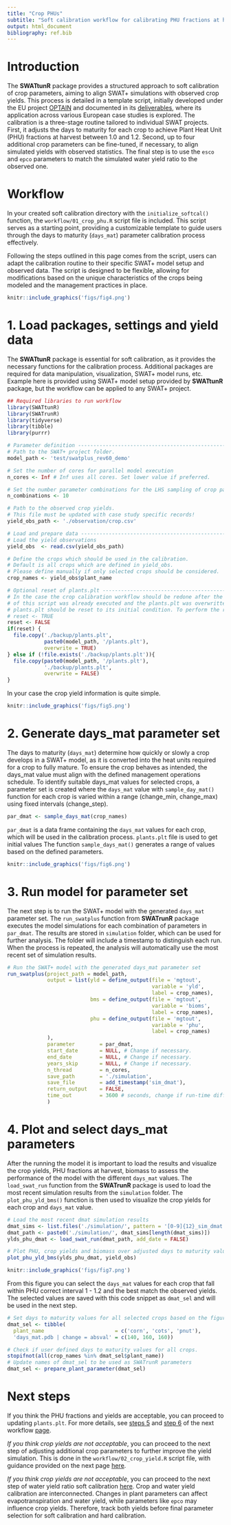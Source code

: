 ```yaml
---
title: "Crop PHUs"
subtitle: "Soft calibration workflow for calibrating PHU fractions at harvest in SWAT+ models"
output: html_document
bibliography: ref.bib
---
```


# Introduction

The **SWATtunR** package provides a structured approach to soft calibration of crop parameters, aiming to align SWAT+ simulations with observed crop yields. This process is detailed in a template script, initially developed under the EU project [OPTAIN](https://www.optain.eu/) and documented in its [deliverables](https://zenodo.org/records/11233622), where its application across various European case studies is explored. The calibration is a three-stage routine tailored to individual SWAT projects. First, it adjusts the days to maturity for each crop to achieve Plant Heat Unit (PHU) fractions at harvest between 1.0 and 1.2. Second, up to four additional crop parameters can be fine-tuned, if necessary, to align simulated yields with observed statistics. The final step is to use the `esco` and `epco` parameters to match the simulated water yield ratio to the observed one.

# Workflow

In your created soft calibration directory with the `initialize_softcal()` function, the `workflow/01_crop_phu.R` script file is included. This script serves as a starting point, providing a customizable template to guide users through the days to maturity (`days_mat`) parameter calibration process effectively.

Following the steps outlined in this page comes from the script, users can adapt the calibration routine to their specific SWAT+ model setup and observed data. The script is designed to be flexible, allowing for modifications based on the unique characteristics of the crops being modeled and the management practices in place.

```r
knitr::include_graphics('figs/fig4.png')
```


# 1. Load packages, settings and yield data {#scc_step1}

The **SWATtunR** package is essential for soft calibration, as it provides the necessary functions for the calibration process. Additional packages are required for data manipulation, visualization, SWAT+ model runs, etc. Example here is provided using SWAT+ model setup provided by  **SWATtunR** package, but the workflow can be applied to any SWAT+ project. 

```r
## Required libraries to run workflow
library(SWATtunR)
library(SWATrunR)
library(tidyverse)
library(tibble)
library(purrr)

# Parameter definition ----------------------------------------------------
# Path to the SWAT+ project folder.
model_path <- 'test/swatplus_rev60_demo'

# Set the number of cores for parallel model execution
n_cores <- Inf # Inf uses all cores. Set lower value if preferred.

# Set the number parameter combinations for the LHS sampling of crop parameters
n_combinations <- 10

# Path to the observed crop yields.
# This file must be updated with case study specific records!
yield_obs_path <- './observation/crop.csv'

# Load and prepare data ---------------------------------------------------
# Load the yield observations
yield_obs  <- read.csv(yield_obs_path)

# Define the crops which should be used in the calibration.
# Default is all crops which are defined in yield_obs.
# Please define manually if only selected crops should be considered.
crop_names <- yield_obs$plant_name

# Optional reset of plants.plt --------------------------------------------
# In the case the crop calibration workflow should be redone after the last step
# of this script was already executed and the plants.plt was overwritten the
# plants.plt should be reset to its initial condition. To perform the reset set
# reset <- TRUE
reset <- FALSE
if(reset) {
  file.copy('./backup/plants.plt',
            paste0(model_path, '/plants.plt'),
            overwrite = TRUE)
} else if (!file.exists('./backup/plants.plt')){
  file.copy(paste0(model_path, '/plants.plt'),
            './backup/plants.plt',
            overwrite = FALSE)
}
```

In your case the crop yield information is quite simple. 

```r
knitr::include_graphics('figs/fig5.png')
```

# 2. Generate days_mat parameter set {#scc_step2}

The days to maturity (`days_mat`) determine how quickly or slowly a crop develops in a SWAT+ model, as it is converted into the heat units required for a crop to fully mature. To ensure the crop behaves as intended, the days_mat value must align with the defined management operations schedule. To identify suitable days_mat values for selected crops, a parameter set is created where the `days_mat` value with `sample_day_mat()` function for each crop is varied within a range (change_min, change_max) using fixed intervals (change_step).

```r
par_dmat <- sample_days_mat(crop_names)
```

`par_dmat` is a data frame containing the `days_mat` values for each crop, which will be used in the calibration process. `plants.plt` file is used to get initial values  The function `sample_days_mat()` generates a range of values based on the defined parameters.


```r
knitr::include_graphics('figs/fig6.png')
```

# 3. Run model for parameter set

The next step is to run the SWAT+ model with the generated `days_mat` parameter set. The `run_swatplus` function from **SWATrunR** package executes the model simulations for each combination of parameters in `par_dmat`. The results are stored in `simulation` folder, which can be used for further analysis. The folder will include a timestamp to distinguish each run. When the process is repeated, the analysis will automatically use the most recent set of simulation results.


```r
# Run the SWAT+ model with the generated days_mat parameter set
run_swatplus(project_path = model_path,
             output = list(yld = define_output(file = 'mgtout',
                                               variable = 'yld',
                                               label = crop_names),
                           bms = define_output(file = 'mgtout',
                                               variable = 'bioms',
                                               label = crop_names),
                           phu = define_output(file = 'mgtout',
                                               variable = 'phu',
                                               label = crop_names)
             ),
             parameter        = par_dmat,
             start_date       = NULL, # Change if necessary.
             end_date         = NULL, # Change if necessary.
             years_skip       = NULL, # Change if necessary.
             n_thread         = n_cores,
             save_path        = './simulation',
             save_file        = add_timestamp('sim_dmat'),
             return_output    = FALSE,
             time_out         = 3600 # seconds, change if run-time differs
             )


```

# 4. Plot and select days_mat parameters

After the running the model it is important to load the results and visualize the crop yields, PHU fractions at harvest, biomass to assess the performance of the model with the different `days_mat` values. The `load_swat_run` function from the **SWATrunR** package is used to load the most recent simulation results from the `simulation` folder. The `plot_phu_yld_bms()` function is then used to visualize the crop yields for each crop and `days_mat` value. 

```r
# Load the most recent dmat simulation results
dmat_sims <- list.files('./simulation/', pattern = '[0-9]{12}_sim_dmat')
dmat_path <- paste0('./simulation/', dmat_sims[length(dmat_sims)])
ylds_phu_dmat <- load_swat_run(dmat_path, add_date = FALSE)

# Plot PHU, crop yields and biomass over adjusted days to maturity values.
plot_phu_yld_bms(ylds_phu_dmat, yield_obs)
```

```r
knitr::include_graphics('figs/fig7.png')
```

From this figure you can select the `days_mat` values for each crop that fall within PHU correct interval 1 - 1.2 and the best match the observed yields. The selected values are saved with this code snippet as `dmat_sel` and will be used in the next step. 

```r
# Set days to maturity values for all selected crops based on the figure above.
dmat_sel <- tibble(
  plant_name                       = c('corn', 'cots', 'pnut'),
  'days_mat.pdb | change = absval' = c(140, 160, 160))

# Check if user defined days to maturity values for all crops.
stopifnot(all(crop_names %in% dmat_sel$plant_name))
# Update names of dmat_sel to be used as SWATrunR parameters
dmat_sel <- prepare_plant_parameter(dmat_sel)
```

# Next steps

If you think the PHU fractions and yields are acceptable, you can proceed to updating `plants.plt`. For more details, see [steps 5](../articles/sc-yield.html#sccy_step5) and [step 6](../articles/sc-yield.html#sccy_step6) of the next workflow [page](../articles/sc-yield.html).

*If you think crop yields are not acceptable*, you can proceed to the next step of adjusting additional crop parameters to further improve the yield simulation. This is done in the `workflow/02_crop_yield.R` script file, with guidance provided on the next page [here](../articles/sc-yield.html).

*If you think crop yields are not acceptable*, you can proceed to the next step of water yield ratio soft calibration [here](../articles/sc-wy.html). Crop and water yield calibration are interconnected. Changes in plant parameters can affect evapotranspiration and water yield, while parameters like `epco` may influence crop yields. Therefore, track both yields before final parameter selection for soft calibration and hard calibration.

